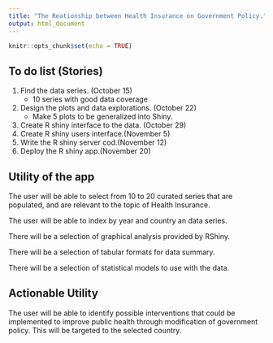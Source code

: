 ```yaml
---
title: "The Reationship between Health Insurance on Government Policy."
output: html_document
---
```


```r
knitr::opts_chunk$set(echo = TRUE)
```

## To do list (Stories)

1. Find the data series. (October 15)
   * 10 series with good data coverage
2. Design the plots and data explorations. (October 22)
   * Make 5 plots to be generalized into Shiny.
3. Create R shiny interface to the data. (October 29)
4. Create R shiny users interface.(November 5)
5. Write the R shiny server cod.(November 12)
6. Deploy the R shiny app.(November 20)

## Utility of the app

The user will be able to select from 10 to 20 curated series that are populated, 
and are relevant to the topic of Health Insurance.

The user will be able to index by year and country an data series.

There will be a selection of graphical analysis provided by RShiny.

There will be a selection of tabular formats for data summary.

There will be a selection of statistical models to use with the data.

## Actionable Utility

The user will be able to identify possible interventions that could be implemented to
improve public health through modification of government policy.  This will be
targeted to the selected country.



